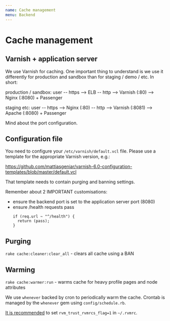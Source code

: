 ```yaml
---
name: Cache management
menu: Backend
---
```


# Cache management

## Varnish + application server

We use Varnish for caching. One important thing to understand is we use it differently for production and sandbox than for staging / demo / etc. In short:

production / sandbox: user -- https --> ELB -- http --> Varnish (:80) --> Nginx (:8080) + Passenger

staging etc: user -- https --> Nginx (:80) -- http --> Varnish (:8081) --> Apache (:8080) + Passenger

Mind about the port configuration.

## Configuration file

You need to configure your `/etc/varnish/default.vcl` file. Please use a template for the appropriate Varnish version, e.g.:

https://github.com/mattiasgeniar/varnish-6.0-configuration-templates/blob/master/default.vcl

That template needs to contain purging and banning settings.

Remember about 2 IMPORTANT customisations:

- ensure the backend port is set to the application server port (8080)
- ensure /health requests pass
  ````
  if (req.url ~ "^/health") {
    return (pass);
  }
  ````

## Purging

`rake cache:cleaner:clear_all` - clears all cache using a BAN

## Warming

`rake cache:warmer:run` - warms cache for heavy profile pages and node attributes

We use `whenever` backed by cron to periodically warm the cache. Crontab is managed by the `whenever` gem using `config/schedule.rb`.

[It is recommended](https://github.com/javan/whenever#rvm-integration) to set `rvm_trust_rvmrcs_flag=1` in `~/.rvmrc`.
